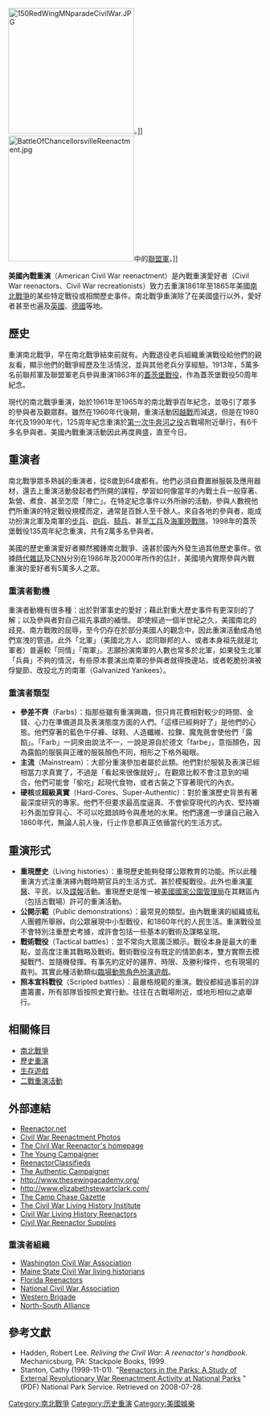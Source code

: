 {{Link style|time=2015-12-12T04:12:58+00:00}}
[[File:150RedWingMNparadeCivilWar.JPG|250px]]。]]
[[File:BattleOfChancellorsvilleReenactment.jpg|250px]]中的[[美利堅聯盟國|聯盟軍]]。]]

'''美國內戰重演'''（American Civil War reenactment）是內戰重演愛好者（Civil War reenactors、Civil War recreationists）致力去重演1861年至1865年美國[[南北戰爭|南北戰爭]]的某些特定戰役或相關歷史事件。南北戰爭重演除了在美國盛行以外，愛好者甚至也遍及[[英國|英國]]、[[德國|德國]]等地。

== 歷史 ==
重演南北戰爭，早在南北戰爭結束前就有。內戰退役老兵組織重演戰役給他們的親友看，顯示他們的戰爭經歷及生活情況，並與其他老兵分享經驗。1913年，5萬多名前聯邦軍及聯盟軍老兵參與重演1863年的[[蓋茨堡戰役|蓋茨堡戰役]]，作為蓋茨堡戰役50周年紀念。

現代的南北戰爭重演，始於1961年至1965年的南北戰爭百年紀念，並吸引了眾多的參與者及觀眾群。雖然在1960年代後期，重演活動因[[越戰|越戰]]而減退，但是在1980年代及1990年代，125周年紀念重演於[[第一次馬納沙斯之役|第一次牛奔河之役]]古戰場附近舉行，有6千多名參與者。美國內戰重演活動因此再度興盛，直至今日。

== 重演者 ==
南北戰爭眾多熱誠的重演者，從8歲到64歲都有。他們必須自費置辦服裝及應用器材，還去上重演活動發起者們所開的課程，學習如何像當年的內戰士兵一般穿著、紮營、煮食、甚至怎麼「陣亡」。在特定紀念事件以外所辦的活動，參與人數視他們所重演的特定戰役規模而定，通常是百餘人至千餘人。來自各地的參與者，能成功扮演北軍及南軍的[[步兵|步兵]]、[[砲兵|砲兵]]、[[騎兵|騎兵]]、甚至[[工兵|工兵]]及[[海軍陸戰隊|海軍陸戰隊]]。1998年的蓋茨堡戰役135周年紀念重演，共有2萬多名參與者。

美國的歷史重演愛好者顯然獨鍾南北戰爭、遠甚於國內外發生過其他歷史事件。依據[[時代_(雜誌)|時代雜誌]]及[[CNN|CNN]]分別在1986年及2000年所作的估計，美國境內實際參與內戰重演的愛好者有5萬多人之眾。

=== 重演者動機 ===
重演者動機有很多種：出於對軍事史的愛好；藉此對重大歷史事件有更深刻的了解；以及參與者對自己祖先事蹟的緬懷。
即使經過一個半世紀之久，美國南北的歧見、南方戰敗的屈辱，至今仍存在於部分美國人的觀念中，因此重演活動成為他們宣洩的管道。此外「北軍」（美國北方人、認同聯邦的人、或者本身祖先就是北軍者）普遍較「同情」「南軍」。志願扮演南軍的人數也常多於北軍，如果發生北軍「兵員」不夠的情況，有些原本要演出南軍的參與者就得換邊站，或者乾脆扮演被俘變節、改投北方的南軍（Galvanized Yankees）。

=== 重演者類型 ===
*'''參差不齊'''（Farbs）：指那些雖有重演興趣，但只肯花費相對較少的時間、金錢、心力在準備道具及表演態度方面的人們。「這樣已經夠好了」是他們的心態。他們穿著的藍色牛仔褲、球鞋、人造纖維、拉鍊、魔鬼氈會使他們「露餡」。「Farb」一詞來由說法不一，一說是源自於德文「farbe」，意指顏色，因為露餡的服裝與正確的服裝顏色不同，相形之下格外礙眼。
*'''主流'''（Mainstream）：大部分重演參加者屬於此類。他們對於服裝及表演已經相當力求真實了，不過是「看起來很像就好」。在觀眾比較不會注意到的場合，他們可能會「偷吃」起現代食物，或者古裝之下穿著現代的內衣。
*'''硬核'''或'''超級真實'''（Hard-Cores、Super-Authentic）：對於重演歷史背景有著最深度研究的專家。他們不但要求最高度逼真、不會偷穿現代的內衣、堅持襯衫外面加穿背心、不可以吃錯誤時令與產地的水果。他們還進一步讓自己融入1860年代，無論人前人後，行止作息都真正依循當代的生活方式。

== 重演形式 ==
*'''重現歷史'''（Living histories）：重現歷史能夠發揮公眾教育的功能。所以此種重演方式注重演繹內戰時期官兵的生活方式、甚於模擬戰役。此外也重演[[軍醫|軍醫]]、平民、以及[[諜報|諜報]]活動。重現歷史是惟一被[[美國國家公園管理局|美國國家公園管理局]]在其轄區內（包括古戰場）許可的重演活動。
*'''公開示範'''（Public demonstrations）：最常見的類型。由內戰重演的組織或私人團體所舉辦。向公眾展現中小型戰役，和1860年代的人民生活。重演戰役並不會特別注重歷史考據，或許會包括一些基本的戰術及謀略呈現。
*'''戰術戰役'''（Tactical battles）：並不常向大眾廣泛顯示。戰役本身是最大的重點，並高度注重其戰略及戰術。戰術戰役沒有既定的情節劇本，雙方實際去模擬戰鬥、並隨機發揮。有事先約定好的疆界、時限、及勝利條件，也有現場的裁判。其實此種活動類似[[臨場動態角色扮演遊戲|臨場動態角色扮演遊戲]]。
*'''照本宣科戰役'''（Scripted battles）：最嚴格規範的重演。戰役都經過事前的詳盡籌畫，所有部隊皆按照史實行動。往往在古戰場附近，或地形相似之處舉行。

== 相關條目 ==
*[[南北戰爭|南北戰爭]]
*[[:en:Historical_reenactment|歷史重演]]
*[[生存遊戲|生存遊戲]]
*[[二戰重演活動|二戰重演活動]]

== 外部連結 ==
*[https://web.archive.org/web/20141016105517/http://www.reenactor.net/forums/index.php?page=20 Reenactor.net]
*[https://web.archive.org/web/20080916155110/http://civilwarp.com/ Civil War Reenactment Photos]
*[http://www.cwreenactors.com/ The Civil War Reenactor's homepage] {{Wayback|url=http://www.cwreenactors.com/ |date=20210501194829 }}
*[https://web.archive.org/web/20080925133131/http://www.theyoungcampaigner.com/ The Young Campaigner]
*[https://web.archive.org/web/20080518045340/http://www.reenactorclassifieds.com/ ReenactorClassifieds]
*[http://www.authentic-campaigner.com/ The Authentic Campaigner] {{Wayback|url=http://www.authentic-campaigner.com/ |date=20210129043237 }}
*[http://www.thesewingacademy.org/ http://www.thesewingacademy.org/] {{Wayback|url=http://www.thesewingacademy.org/ |date=20190811215641 }}
*[http://www.elizabethstewartclark.com/ http://www.elizabethstewartclark.com/] {{Wayback|url=http://www.elizabethstewartclark.com/ |date=20210212024258 }}
*[http://www.campchase.com/ The Camp Chase Gazette] {{Wayback|url=http://www.campchase.com/ |date=20190411031708 }} 
*[https://web.archive.org/web/20061115090129/http://www.cwlhi.org/ The Civil War Living History Institute]
*[https://web.archive.org/web/20080918202444/http://thomaseishen.com/livinghistory.htm Civil War Living History Reenactors]
*[https://web.archive.org/web/20080918052057/http://www.usarmyequipment.com/ Civil War Reenactor Supplies]

=== 重演者組織 ===
*[http://www.wcwa.net Washington Civil War Association] {{Wayback|url=http://www.wcwa.net/ |date=20210227235342 }}
*[http://mainemilitia.com Maine State Civil War living historians] {{Wayback|url=http://mainemilitia.com/ |date=20140517213348 }}
*[http://www.floridareenactorsonline.com/ Florida Reenactors] {{Wayback|url=http://www.floridareenactorsonline.com/ |date=20180804160420 }} 
*[https://web.archive.org/web/20080823054143/http://www.ncwa.org/ National Civil War Association]
*[http://www.westernbrigade.com/ Western Brigade] {{Wayback|url=http://www.westernbrigade.com/ |date=20190814121721 }}
*[http://www.nsalliance.org/ North-South Alliance] {{Wayback|url=http://www.nsalliance.org/ |date=20210226233725 }}

==參考文獻==
* Hadden, Robert Lee. ''Reliving the Civil War: A reenactor's handbook''. Mechanicsburg, PA: Stackpole Books, 1999.
* Stanton, Cathy (1999-11-01). "[http://www.nps.gov/revwar/reenactors Reenactors in the Parks: A Study of External Revolutionary War Reenactment Activity at National Parks] {{Wayback|url=http://www.nps.gov/revwar/reenactors |date=20150228062905 }}" (PDF) National Park Service. Retrieved on 2008-07-28.

[[Category:南北戰爭|Category:南北戰爭]]
[[Category:历史重演|Category:历史重演]]
[[Category:美國娛樂|Category:美國娛樂]]